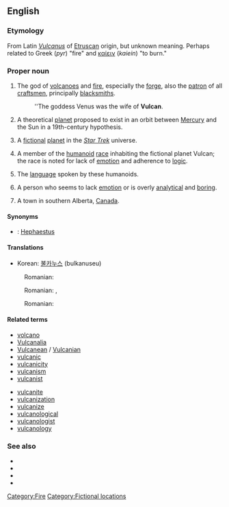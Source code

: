{{wikipedia|dab=Vulcan}}
==English==

===Etymology===
From Latin ''[[Vulcanus]]'' of [[Etruscan]] origin, but unknown meaning. Perhaps related to Greek {{polytonic|[[πῦρ]]}} (''pyr'') "fire" and [[καίειν]] (''kaiein'') "to burn."

===Proper noun===
{{en-proper noun}}

# {{context|Roman mythology}} The god of [[volcanoes]] and [[fire]], especially the [[forge]], also the [[patron]] of all [[craftsmen]], principally [[blacksmiths]].
#: ''The goddess Venus was the wife of '''Vulcan'''.
# {{astronomy|historical}} A theoretical [[planet]] proposed to exist in an orbit between [[Mercury]] and the Sun in a 19th-century hypothesis.
# {{star trek}} A [[fictional]] [[planet]] in the ''[[w:Star Trek|Star Trek]]'' universe.
# {{star trek}} A member of the [[humanoid]] [[race]] inhabiting the fictional planet Vulcan; the race is noted for lack of [[emotion]] and adherence to [[logic]].
# {{star trek}} The [[language]] spoken by these humanoids.
# {{slang|pejorative}} A person who seems to lack [[emotion]] or is overly [[analytical]] and [[boring]].
# A town in southern Alberta, [[Canada]].

====Synonyms====
* {{italbrac|Roman mythology}}: [[Hephaestus]] {{italbrac|Greek name}}

====Translations====
{{trans-top|Roman god of fire}}
* Korean: [[불카누스]] (bulkanuseu)
{{trans-mid}}
{{trans-bottom}}

{{trans-top|fictional planet in Star Trek}}
: Romanian: {{t-|ro|Vulcan}}
{{trans-bottom}}

{{trans-top|member of the humanoid race inhabiting the fictional planet Vulcan}}
: Romanian: {{t|ro|vulcanian}} {{m}}, {{t|ro|vulcaniană}} {{f}}
{{trans-bottom}}

{{trans-top|the language spoken by these humanoids}}
: Romanian: {{t|ro|vulcaniană}}
{{trans-bottom}}

====Related terms====
{{top2}}
* [[volcano]]
* [[Vulcanalia]]
* [[Vulcanean]] / [[Vulcanian]]
* [[vulcanic]]
* [[vulcanicity]]
* [[vulcanism]]
* [[vulcanist]]
{{mid2}}
* [[vulcanite]]
* [[vulcanization]]
* [[vulcanize]]
* [[vulcanological]]
* [[vulcanologist]]
* [[vulcanology]]
{{bottom}}

===See also===

* {{pedialite|Vulcan (mythology)}}
* {{pedialite|Vulcan (Star Trek)}}
* {{pedialite|Vulcan (hypothetical planet)}}
* {{pedialite|Vulcan, Alberta}}

[[Category:Fire]]
[[Category:Fictional locations]]